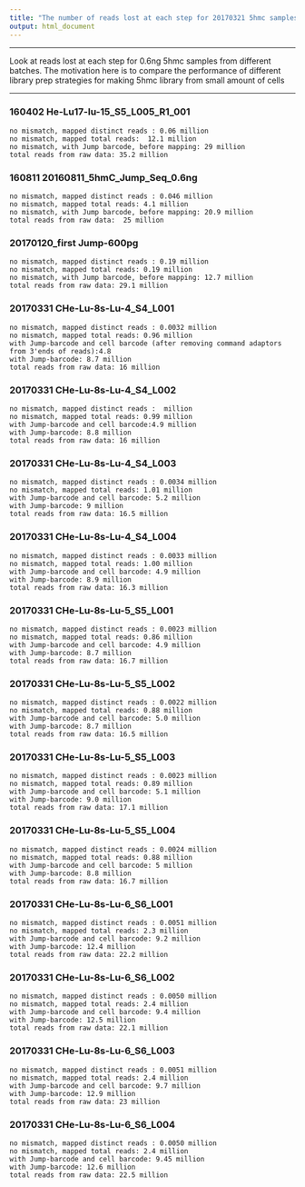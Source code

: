 ```yaml
---
title: "The number of reads lost at each step for 20170321 5hmc samples"
output: html_document
---
```


***
Look at reads lost at each step for 0.6ng 5hmc samples from different batches.
The motivation here is to compare the performance of different library prep strategies for making 5hmc library from small amount of cells


***


### 160402 He-Lu17-lu-15_S5_L005_R1_001

```
no mismatch, mapped distinct reads : 0.06 million
no mismatch, mapped total reads:  12.1 million
no mismatch, with Jump barcode, before mapping: 29 million
total reads from raw data: 35.2 million
```


### 160811 20160811_5hmC_Jump_Seq_0.6ng

```
no mismatch, mapped distinct reads : 0.046 million
no mismatch, mapped total reads: 4.1 million
no mismatch, with Jump barcode, before mapping: 20.9 million
total reads from raw data:  25 million
```

### 20170120_first Jump-600pg

```
no mismatch, mapped distinct reads : 0.19 million
no mismatch, mapped total reads: 0.19 million
no mismatch, with Jump barcode, before mapping: 12.7 million
total reads from raw data: 29.1 million

```

### 20170331 CHe-Lu-8s-Lu-4_S4_L001

```
no mismatch, mapped distinct reads : 0.0032 million
no mismatch, mapped total reads: 0.96 million
with Jump-barcode and cell barcode (after removing command adaptors from 3'ends of reads):4.8
with Jump-barcode: 8.7 million
total reads from raw data: 16 million
```

### 20170331 CHe-Lu-8s-Lu-4_S4_L002

```
no mismatch, mapped distinct reads :  million
no mismatch, mapped total reads: 0.99 million
with Jump-barcode and cell barcode:4.9 million
with Jump-barcode: 8.8 million
total reads from raw data: 16 million
```

### 20170331 CHe-Lu-8s-Lu-4_S4_L003

```
no mismatch, mapped distinct reads : 0.0034 million
no mismatch, mapped total reads: 1.01 million
with Jump-barcode and cell barcode: 5.2 million
with Jump-barcode: 9 million
total reads from raw data: 16.5 million
```

### 20170331 CHe-Lu-8s-Lu-4_S4_L004

```
no mismatch, mapped distinct reads : 0.0033 million
no mismatch, mapped total reads: 1.00 million
with Jump-barcode and cell barcode: 4.9 million
with Jump-barcode: 8.9 million
total reads from raw data: 16.3 million
```

### 20170331 CHe-Lu-8s-Lu-5_S5_L001

```
no mismatch, mapped distinct reads : 0.0023 million
no mismatch, mapped total reads: 0.86 million
with Jump-barcode and cell barcode: 4.9 million
with Jump-barcode: 8.7 million
total reads from raw data: 16.7 million
```

### 20170331 CHe-Lu-8s-Lu-5_S5_L002

```
no mismatch, mapped distinct reads : 0.0022 million
no mismatch, mapped total reads: 0.88 million
with Jump-barcode and cell barcode: 5.0 million
with Jump-barcode: 8.7 million
total reads from raw data: 16.5 million
```

### 20170331 CHe-Lu-8s-Lu-5_S5_L003

```
no mismatch, mapped distinct reads : 0.0023 million
no mismatch, mapped total reads: 0.89 million
with Jump-barcode and cell barcode: 5.1 million
with Jump-barcode: 9.0 million
total reads from raw data: 17.1 million
```

### 20170331 CHe-Lu-8s-Lu-5_S5_L004

```
no mismatch, mapped distinct reads : 0.0024 million
no mismatch, mapped total reads: 0.88 million
with Jump-barcode and cell barcode: 5 million
with Jump-barcode: 8.8 million
total reads from raw data: 16.7 million
```

### 20170331 CHe-Lu-8s-Lu-6_S6_L001

```
no mismatch, mapped distinct reads : 0.0051 million
no mismatch, mapped total reads: 2.3 million
with Jump-barcode and cell barcode: 9.2 million
with Jump-barcode: 12.4 million
total reads from raw data: 22.2 million
```

### 20170331 CHe-Lu-8s-Lu-6_S6_L002

```
no mismatch, mapped distinct reads : 0.0050 million
no mismatch, mapped total reads: 2.4 million
with Jump-barcode and cell barcode: 9.4 million
with Jump-barcode: 12.5 million
total reads from raw data: 22.1 million
```

### 20170331 CHe-Lu-8s-Lu-6_S6_L003

```
no mismatch, mapped distinct reads : 0.0051 million
no mismatch, mapped total reads: 2.4 million
with Jump-barcode and cell barcode: 9.7 million
with Jump-barcode: 12.9 million
total reads from raw data: 23 million
```

### 20170331 CHe-Lu-8s-Lu-6_S6_L004

```
no mismatch, mapped distinct reads : 0.0050 million
no mismatch, mapped total reads: 2.4 million
with Jump-barcode and cell barcode: 9.45 million
with Jump-barcode: 12.6 million 
total reads from raw data: 22.5 million
```


